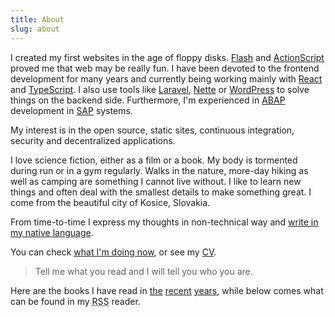 ```yaml
---
title: About
slug: about
---
```



I created my first websites in the age of floppy disks. [Flash](http://joecartoon.com/) and [ActionScript](http://ps2.praystation.com/pound/v3/) proved me that web may be really fun. I have been devoted to the frontend development for many years and currently being working mainly with [React](https://reactjs.org/) and [TypeScript](https://www.typescriptlang.org/). I also use tools like [Laravel](https://laravel.com/), [Nette](https://nette.org/) or [WordPress](https://wordpress.org/) to solve things on the backend side. Furthermore, I'm experienced in [ABAP](https://en.wikipedia.org/wiki/ABAP) development in [SAP](http://go.sap.com/) systems.

My interest is in the open source, static sites, continuous integration, security and decentralized applications.

I love science fiction, either as a film or a book. My body is tormented during run or in a gym regularly. Walks in the nature, more-day hiking as well as camping are something I cannot live without. I like to learn new things and often deal with the smallest details to make something great. I come from the beautiful city of Kosice, Slovakia.

From time-to-time I express my thoughts in non-technical way and [write in my native language](https://dennikn.sk/autor/iafke/).

<Tip>

You can check [what I'm doing now](/now), or see my [CV](/cv).

</Tip>

> Tell me what you read and I will tell you who you are.

Here are the books I have read in [the](https://www.goodreads.com/review/list/53605807-roman-vesel?read_at=2017&view=covers) [recent](https://www.goodreads.com/review/list/53605807-roman-vesel?read_at=2018&view=covers) [years](https://www.goodreads.com/review/list/53605807-roman-vesel?read_at=2019&view=covers), while below comes what can be found in my <abbr title="Really Simple Syndication">RSS</abbr> reader.

<Feedly />
